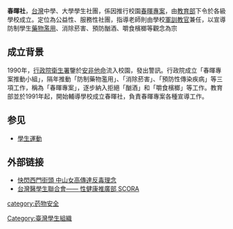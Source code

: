 '''春暉社'''，[[台灣|台灣]]中學、大學學生社團，係因推行校園[[春暉專案|春暉專案]]，由[[中華民國教育部|教育部]]下令於各級學校成立。定位為公益性、服務性社團，指導老師則由學校[[軍訓教官|軍訓教官]]兼任，以宣導防制學生[[藥物濫用|藥物濫用]]、消除菸害、預防酗酒、嚼食檳榔等觀念為宗

==成立背景==
1990年，[[行政院|行政院]][[衛生署|衛生署]]鑒於[[安非他命|安非他命]]流入校園，發出警訊。行政院成立「春暉專案推動小組」，隔年推動「防制藥物濫用」、「消除菸害」、「預防性傳染疾病」等三項工作，稱為「春暉專案」，逐步納入拒絕「酗酒」和「嚼食檳榔」等工作。教育部並於1991年起，開始輔導學校成立春暉社，負責春暉專案各種宣導工作。

==参见==
* [[學生運動|學生運動]]

== 外部链接==
* [http://n.yam.com/lihpao/arts/20130919/20130919764872.html 快閃西門街頭 中山女高傳達反毒理念] {{Wayback|url=http://n.yam.com/lihpao/arts/20130919/20130919764872.html |date=20131005001116 }}
* [https://www.fmstw.org/standing-committees/scora 台灣醫學生聯合會—— 性健康推廣部 SCORA] {{Wayback|url=https://www.fmstw.org/standing-committees/scora |date=20201129071725 }}

{{學生組織}}
[[Category:臺灣學生組織|Category:臺灣學生組織]]
[[category:药物安全|category:药物安全]]